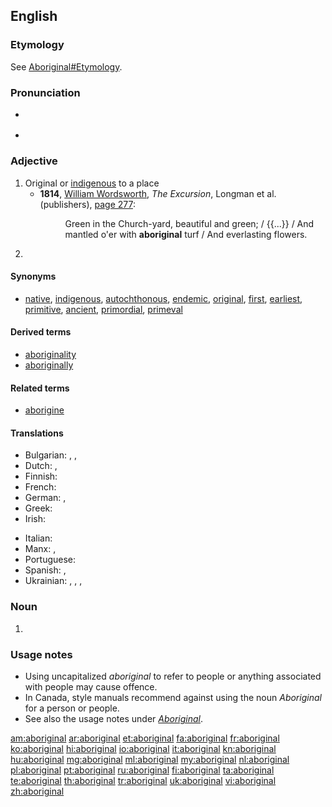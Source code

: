 {{also|Aboriginal}}
==English==

===Etymology===
See [[Aboriginal#Etymology]].

===Pronunciation===
* {{a|US}} {{IPA|/ˌæb.ə.ˈɹɪdʒ.ə.nəl/}}
* {{audio|En-uk-aboriginal.ogg|Audio (UK)}}

===Adjective===
{{en-adj}}

# Original or [[indigenous]] to a place
#* '''1814''', [[w:William Wordsworth|William Wordsworth]], ''The Excursion'', Longman et al. (publishers), [http://books.google.com/books?id=T18JAAAAQAAJ&pg=PA277&dq=aboriginal page 277]:
#*: Green in the Church-yard, beautiful and green; / {{...}} / And mantled o'er with '''aboriginal''' turf / And everlasting flowers.
# {{alternative capitalization of|Aboriginal}}

====Synonyms====
* {{sense|indigenous to a place}} [[native]], [[indigenous]], [[autochthonous]], [[endemic]], [[original]], [[first]], [[earliest]], [[primitive]], [[ancient]], [[primordial]], [[primeval]]

====Derived terms====
* [[aboriginality]]
* [[aboriginally]]

====Related terms====
* [[aborigine]]

====Translations====
{{trans-top|original; indigenous}}
* Bulgarian: {{t+|bg|коренен}}, {{t+|bg| местен}}, {{t+|bg|туземен}}
* Dutch: {{t+|nl|inheems}}, {{t-|nl|inheemse}}
* Finnish: {{t+|fi|alkuperäinen}}
* French: {{t+|fr|indigène}}
* German: {{t+|de|eingeboren}}, {{t+|de|einheimisch}}
* Greek: {{t|el|ιθαγενής|m|f|tr=ithagenís|sc=Grek}}
* Irish: {{t|ga|bundúchasach}}
{{trans-mid}}
* Italian: {{t+|it|aborigeno}}
* Manx: {{t|gv|bun-chummallagh}}, {{t|gv|bun-dooghyssagh}}
* Portuguese: {{t+|pt|aborígene}}
* Spanish: {{t|es|aborigen}}, {{t|es|indígena}}
* Ukrainian: {{t-|uk|аборигенський|tr=aboryhéns’kyj|xs=Ukrainian}}, {{t-|uk|тубільний|tr=tubíl’nyj|xs=Ukrainian}}, {{t-|uk|автохтонний|tr=avtoxtónnyj|xs=Ukrainian}}, {{t-|uk|туземський|tr=tuzéms’kyj|xs=Ukrainian}}
{{trans-bottom}}

===Noun===
{{en-noun}}

# {{alternative capitalization of|Aboriginal}}

===Usage notes===
* Using uncapitalized ''aboriginal'' to refer to people or anything associated with people may cause offence.
* In Canada, style manuals recommend against using the noun ''Aboriginal'' for a person or people.
* See also the usage notes under ''[[Aboriginal]]''.

[[am:aboriginal]]
[[ar:aboriginal]]
[[et:aboriginal]]
[[fa:aboriginal]]
[[fr:aboriginal]]
[[ko:aboriginal]]
[[hi:aboriginal]]
[[io:aboriginal]]
[[it:aboriginal]]
[[kn:aboriginal]]
[[hu:aboriginal]]
[[mg:aboriginal]]
[[ml:aboriginal]]
[[my:aboriginal]]
[[nl:aboriginal]]
[[pl:aboriginal]]
[[pt:aboriginal]]
[[ru:aboriginal]]
[[fi:aboriginal]]
[[ta:aboriginal]]
[[te:aboriginal]]
[[th:aboriginal]]
[[tr:aboriginal]]
[[uk:aboriginal]]
[[vi:aboriginal]]
[[zh:aboriginal]]